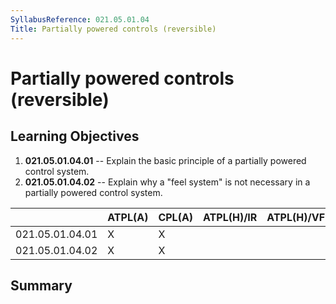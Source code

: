 ```yaml
---
SyllabusReference: 021.05.01.04
Title: Partially powered controls (reversible)
---
```


# Partially powered controls (reversible)

## Learning Objectives

1.  **021.05.01.04.01** -- Explain the basic principle of a partially powered
    control system.
2.  **021.05.01.04.02** -- Explain why a "feel system" is not necessary in a
    partially powered control system.

|                 | ATPL(A) | CPL(A) | ATPL(H)/IR | ATPL(H)/VFR | CPL(H) | IR  | CBIR(A) |
| --------------- | ------- | ------ | ---------- | ----------- | ------ | --- | ------- |
| 021.05.01.04.01 | X       | X      |            |             |        |     |         |
| 021.05.01.04.02 | X       | X      |            |             |        |     |         |

## Summary

